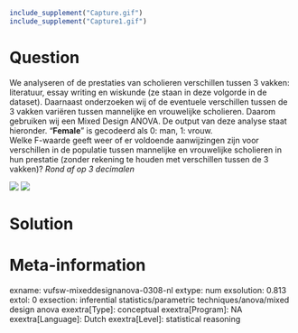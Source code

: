```r
include_supplement("Capture.gif")
include_supplement("Capture1.gif")
```

Question
========
We analyseren of de prestaties van scholieren verschillen tussen 3
vakken: literatuur, essay writing en wiskunde (ze staan in deze volgorde
in de dataset). Daarnaast onderzoeken wij of de eventuele verschillen
tussen de 3 vakken variëren tussen mannelijke en vrouwelijke scholieren.
Daarom gebruiken wij een Mixed Design ANOVA. De output van deze analyse
staat hieronder. "**Female**" is gecodeerd als 0: man, 1: vrouw.  
Welke F-waarde geeft weer of er voldoende aanwijzingen zijn voor
verschillen in de populatie tussen mannelijke en vrouwelijke scholieren
in hun prestatie (zonder rekening te houden met verschillen tussen de 3
vakken)? *Rond af op 3 decimalen*  
  
![](Capture.gif)
![](Capture1.gif)


Solution
========











Meta-information
================
exname: vufsw-mixeddesignanova-0308-nl
extype: num
exsolution: 0.813
extol: 0
exsection: inferential statistics/parametric techniques/anova/mixed design anova
exextra[Type]: conceptual
exextra[Program]: NA
exextra[Language]: Dutch
exextra[Level]: statistical reasoning

